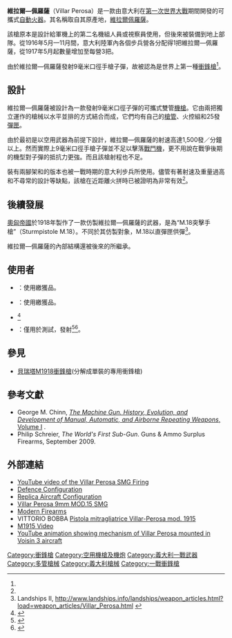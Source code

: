 {{NoteTA
|G1=軍事
|G2=長度單位
|G3=Firearms
}}
{{Infobox weapon|is_ranged=yes|
| image=Armamento - Museo de Armas de la Nación 114.jpg
| image_size = 300
|caption= 維拉爾—佩羅薩空用衝鋒槍
|name=維拉爾—佩羅薩<br/>Villar- Perosa
|type=[[衝鋒槍|衝鋒槍]]<br>空用機槍
|origin={{flagcountry|Kingdom of Italy}}
|era= 一戰
|design_date= 1914年
|production_date=
|service=
|used_by=
|wars= [[一戰|一戰]]
|caliber=
|part_length= {{convert|320|mm|in|abbr=on}}
|cartridge= [[9mm格利森蒂|9毫米格利森蒂彈]]
|barrels= 兩根，水平並排
|feed= 25發[[彈匣|彈匣]]（左右兩邊各一個，合共50發）
|action= [[反沖作用|反沖作用]]
|mode= [[自動火器|全自動]]
|rate= 1,200—1,500發／分鐘（每根槍管）<br/>2,400—3,000發／分鐘（兩根槍管合共）
|velocity=
|weight= {{convert|6.5|kg|lb|abbr=on}}
|length= {{convert|533|mm|in|abbr=on}}
|variants=
|range=
}}

'''維拉爾—佩羅薩'''（Villar Perosa）是一款由意大利在[[第一次世界大戰|第一次世界大戰]]期間開發的可攜式[[自動火器|自動火器]]。其名稱取自其原產地，[[維拉爾佩羅薩|維拉爾佩羅薩]]。

該槍原本是設計給軍機上的第二名機組人員或視察員使用，但後來被裝備到地上部隊。從1916年5月—11月間，意大利陸軍內各個步兵營各分配得1把維拉爾—佩羅薩，從1917年5月起數量增加至每營3把。

由於維拉爾—佩羅薩發射9毫米口徑手槍子彈，故被認為是世界上第一種[[衝鋒槍|衝鋒槍]]<ref name="Italy"/>。

==設計==
維拉爾—佩羅薩被設計為一款發射9毫米口徑子彈的可攜式雙管[[機槍|機槍]]。它由兩把獨立運作的槍械以水平並排的方式結合而成，它們均有自己的[[槍管|槍管]]、火控組和25發[[彈匣|彈匣]]。

由於最初是以空用武器為前提下設計，維拉爾—佩羅薩的射速高達1,500發／分鐘以上。然而實際上9毫米口徑手槍子彈並不足以擊落[[戰鬥機|戰鬥機]]，更不用說在戰爭後期的機型對子彈的抵抗力更強。而且該槍射程也不足。

裝有兩腳架和{{tsl|en|gun shield|槍盾}}的版本也被一戰時期的意大利步兵所使用。儘管有著射速及重量過高和不尋常的設計等缺點，該槍在近距離火拼時已被證明為非常有效<ref name="Italy"/>。

==後續發展==
[[奧匈帝國|奧匈帝國]]於1918年製作了一款仿製維拉爾—佩羅薩的武器，是為“M.18突擊手槍”（Sturmpistole M.18）。不同於其仿製對象，M.18以直彈匣供彈<ref>Landships II, http://www.landships.info/landships/weapon_articles.html?load=weapon_articles/Villar_Perosa.html {{Wayback|url=http://www.landships.info/landships/weapon_articles.html?load=weapon_articles%2FVillar_Perosa.html |date=20171014083534 }}</ref>。

維拉爾—佩羅薩的內部結構還被後來的{{tsl|en|OVP 1918|OVP 1918衝鋒槍}}所繼承。

==使用者==
* {{flagcountry|Austria-Hungary}}：使用繳獲品。
* {{flagcountry|German Empire}}：使用繳獲品。
* {{flagcountry|Kingdom of Italy}}<ref name="Italy">{{cite book|title=The Italian Army of World War I|series=Men-at-Arms 387|first=David|last=Nicolle|date=25 Mar 2003|isbn=9781841763989|url=https://books.google.fr/books?id=SZoeDAAAQBAJ&pg=PA33#v=onepage&q&f=false|page=33|publisher=Osprey Publishing|access-date=2020-07-08|archive-date=2020-07-08|archive-url=https://web.archive.org/web/20200708220959/https://books.google.fr/books?id=SZoeDAAAQBAJ&pg=PA33#v=onepage&q&f=false|dead-url=no}}</ref>
* {{flagcountry|United Kingdom}}：僅用於測試，發射{{tsl|en|.455 Webley Automatic|.455威百利自動彈}}<ref>{{cite web|url=http://www.forgottenweapons.com/light-machine-guns/villar-perosa/|title=Villar Perosa|accessdate=December 6, 2015|archive-date=2020-02-20|archive-url=https://web.archive.org/web/20200220185300/https://www.forgottenweapons.com/light-machine-guns/villar-perosa/|dead-url=no}}</ref><ref>{{cite book|page=260|title=Sub-Machine Gun: The Development of Sub-Machine Guns and their Ammunition from World War 1 to the Present Day|year=2012|author=Anthony G. Williams|isbn=1847972934|publisher=The Crowood Press UK}}</ref>。

==參見==

* [[貝瑞塔M1918衝鋒槍|貝瑞塔M1918衝鋒槍]](分解成單裝的專用衝鋒槍)

==參考文獻==
{{reflist}}
* George M. Chinn, [http://www.ibiblio.org/hyperwar/USN/ref/MG/index.html ''The Machine Gun. History, Evolution, and Development of Manual, Automatic, and Airborne Repeating Weapons'', Volume I] {{Wayback|url=http://www.ibiblio.org/hyperwar/USN/ref/MG/index.html |date=20110805021029 }}.
* Philip Schreier, ''The World's First Sub-Gun''.  Guns & Ammo Surplus Firearms, September 2009.

==外部連結==
* [https://www.youtube.com/watch?v=WLFA8VXVkRQ YouTube video of the Villar Perosa SMG Firing] {{Wayback|url=https://www.youtube.com/watch?v=WLFA8VXVkRQ |date=20200711083251 }}
* [http://www.cimeetrincee.it/mit11.gif Defence Configuration] {{Wayback|url=http://www.cimeetrincee.it/mit11.gif |date=20160306201417 }}
* [http://guns.connect.fi/gow/villarpe.jpg Replica Aircraft Configuration] {{Wayback|url=http://guns.connect.fi/gow/villarpe.jpg |date=20200712045248 }}
* [http://www.landships.freeservers.com/new_pages/villar-perosa_smg_info.htm  Villar Perosa 9mm MOD.15 SMG] {{Wayback|url=http://www.landships.freeservers.com/new_pages/villar-perosa_smg_info.htm |date=20200708221231 }}
* [https://web.archive.org/web/20100609014916/http://www.world.guns.ru/smg/smg127-e.htm Modern Firearms]
* VITTORIO BOBBA [http://www.armigeridelpiave.it/SELEZIONI/VillarPerosa.pdf Pistola mitragliatrice Villar-Perosa mod. 1915] {{Wayback|url=http://www.armigeridelpiave.it/SELEZIONI/VillarPerosa.pdf |date=20191019062945 }}
* [https://www.youtube.com/watch?v=NAsH0fVAoxc M1915 Video] {{Wayback|url=https://www.youtube.com/watch?v=NAsH0fVAoxc |date=20200815193725 }}
* [https://www.youtube.com/watch?v=xOJXVuF9h-g YouTube animation showing mechanism of Villar Perosa mounted in Voisin 3 aircraft] {{Wayback|url=https://www.youtube.com/watch?v=xOJXVuF9h-g |date=20200625184219 }}
{{一戰意大利步兵槍械}}
{{多管槍械}}

[[Category:衝鋒槍|Category:衝鋒槍]]
[[Category:空用機槍及機炮|Category:空用機槍及機炮]]
[[Category:義大利一戰武器|Category:義大利一戰武器]]
[[Category:多管槍械|Category:多管槍械]]
[[Category:義大利槍械|Category:義大利槍械]]
[[Category:一戰衝鋒槍|Category:一戰衝鋒槍]]
